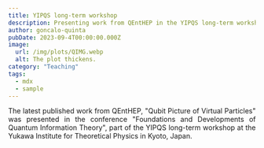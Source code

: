 ```yaml
---
title: YIPQS long-term workshop
description: Presenting work from QEntHEP in the YIPQS long-term workshop "Quantum Information, Quantum Matter and Quantum Gravity" at Kyoto, Japan.
author: goncalo-quinta
pubDate: 2023-09-4T00:00:00.000Z
image:
  url: /img/plots/QIMG.webp
  alt: The plot thickens.
category: "Teaching"
tags:
  - mdx
  - sample
---
```



<div style="text-align: justify">

The latest published work from QEntHEP, "Qubit Picture of Virtual Particles" was presented in the conference "Foundations and Developments of Quantum Information Theory", part of the YIPQS long-term workshop at the Yukawa Institute for Theoretical Physics in Kyoto, Japan.

</div>
